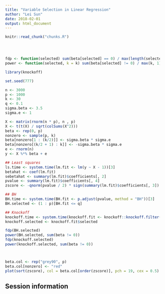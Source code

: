 ```yaml
---
title: "Variable Selection in Linear Regression"
author: "Lei Sun"
date: 2018-02-01
output: html_document
---
```


<!-- The file analysis/chunks.R contains chunks that define default settings
shared across the workflowr files. -->
```r
knitr::read_chunk("chunks.R")
```

<!-- Update knitr chunk options -->
```r
```

<!-- Insert the date the file was last updated -->
```r
```

<!-- Insert the code version (Git commit SHA1) if Git repository exists and R
 package git2r is installed -->
```r
```

<!-- Add your analysis here -->

```r
fdp <- function(selected) sum(beta[selected] == 0) / max(length(selected), 1)
power <- function(selected, k = k) sum(beta[selected] != 0) / max(k, 1)

library(knockoff)

set.seed(777)

n <- 3000
p <- 1000
k <- 30
q <- 0.1
sigma.beta <- 3.5
sigma.e <- 1

X <- matrix(rnorm(n * p), n , p)
X <- t(t(X) / sqrt(colSums(X^2)))
beta <- rep(0, p)
nonzero <- sample(p, k)
beta[nonzero[1 : (k/2)]] <- sigma.beta * sigma.e
beta[nonzero[(k/2 + 1) : k]] <- -sigma.beta * sigma.e
e <- rnorm(n)
y <- X %*% beta + e

## Least squares
ls.time <- system.time(lm.fit <- lm(y ~ X - 1))[3]
betahat <- coef(lm.fit)
sebetahat <- summary(lm.fit)$coefficients[, 2]
pvalue <- summary(lm.fit)$coefficients[, 4]
zscore <- -qnorm(pvalue / 2) * sign(summary(lm.fit)$coefficients[, 3])

## BH
BH.time <- system.time(BH.fit <- p.adjust(pvalue, method = "BH"))[3]
BH.selected <- (1 : p)[BH.fit <= q]

## Knockoff
knockoff.time <- system.time(knockoff.fit <- knockoff::knockoff.filter(X, y, knockoffs = create.fixed, statistic = stat.glmnet_lambdasmax, fdr = q))[3]
knockoff.selected <- knockoff.fit$selected

fdp(BH.selected)
power(BH.selected, sum(beta != 0))
fdp(knockoff.selected)
power(knockoff.selected, sum(beta != 0))



beta.col <- rep("grey90", p)
beta.col[nonzero] <- "red"
plot(sort(zscore), col = beta.col[order(zscore)], pch = 19, cex = 0.5)

```

## Session information

<!-- Insert the session information into the document -->
```r
```
